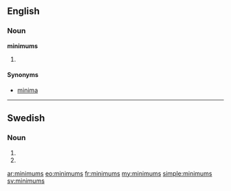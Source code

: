 ==English==

===Noun===
'''minimums'''

# {{plural of|[[minimum]]}}

====Synonyms====
* [[minima]]

----

==Swedish==

===Noun===
{{head|sv|noun form}}

# {{sv-noun-form-indef-gen|minimum}}
# {{sv-noun-form-indef-gen-pl|minimum}}

[[ar:minimums]]
[[eo:minimums]]
[[fr:minimums]]
[[my:minimums]]
[[simple:minimums]]
[[sv:minimums]]